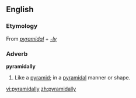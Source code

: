==English==

===Etymology===
From ''[[pyramidal]]'' + ''[[-ly]]''

===Adverb===
'''pyramidally'''

# Like a [[pyramid]]; in a [[pyramidal]] manner or shape.

[[vi:pyramidally]]
[[zh:pyramidally]]